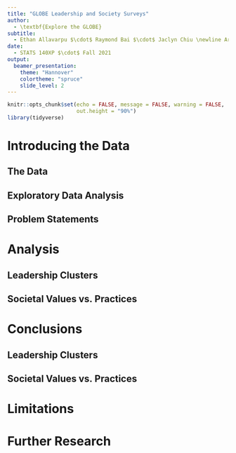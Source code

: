 ```yaml
---
title: "GLOBE Leadership and Society Surveys"
author: 
  - \textbf{Explore the GLOBE}
subtitle:
  - Ethan Allavarpu $\cdot$ Raymond Bai $\cdot$ Jaclyn Chiu \newline Ariel Chow $\cdot$ Carlie Lin $\cdot$ Dara Tan
date:
  - STATS 140XP $\cdot$ Fall 2021
output:
  beamer_presentation:
    theme: "Hannover"
    colortheme: "spruce"
    slide_level: 2
---
```


```r
knitr::opts_chunk$set(echo = FALSE, message = FALSE, warning = FALSE,
                      out.height = "90%")
library(tidyverse)
```

# Introducing the Data
## The Data

## Exploratory Data Analysis

## Problem Statements

# Analysis

## Leadership Clusters

## Societal Values vs. Practices

# Conclusions

## Leadership Clusters

## Societal Values vs. Practices

# Limitations

# Further Research

